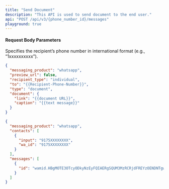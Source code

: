 ```yaml
---
title: "Send Document"
description: "This API is used to send document to the end user."
api: "POST /api/v3/{phone_number_id}/messages"
playground: true
---
```


#### Request Body Parameters

<ParamField path="phone_number_id" type="string" required>
  Specifies the recipient’s phone number in international format (e.g.,
  “1xxxxxxxxxx”).
</ParamField>

<CodeGroup>

```json SampleRequest.json
{
  "messaging_product": "whatsapp",
  "preview_url": false,
  "recipient_type": "individual",
  "to": "{{Recipient-Phone-Number}}",
  "type": "document",
  "document": {
    "link": "{{document URL}}",
    "caption": "{{text message}}"
  }
}
```

```json SampleResponse.json
{
  "messaging_product": "whatsapp",
  "contacts": [
    {
      "input": "9175XXXXXXXX",
      "wa_id": "9175XXXXXXXX"
    }
  ],
  "messages": [
    {
      "id": "wamid.HBgMOTE3OTcyODkyNzEyFQIAERgSQUM3MzRCRjdFREYzOENDNTgwAA="
    }
  ]
}
```

</CodeGroup>
